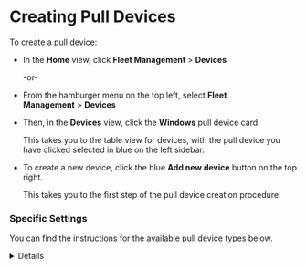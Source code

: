 # Creating Pull Devices

To create a pull device:

- In the **Home** view, click **Fleet Management**&nbsp;>&nbsp;**Devices**

  -or-

- From the hamburger menu on the top left, select **Fleet Management**&nbsp;>&nbsp;**Devices**

- Then, in the **Devices** view, click the **Windows** pull device card.

  This takes you to the table view for devices, with the pull device you have clicked selected in blue on the left sidebar.

- To create a new device, click the blue **Add new device** button on the top right.

  This takes you to the first step of the pull device creation procedure.

### Specific Settings

You can find the instructions for the available pull device types below.

<Details summary="Windows">
<Tabs>
  <TabItem value="setup-device" label="Setup Device" default>
    ### Choose Setup Method for Device
    
    #### Define Device Details

    - **Name** (Required) - The name of your device. Must be unique.
    - **Director** (Required) - The director to attach the device to. Select from the dropdown.

    #### Choose Deployment Type

    There are two deployment types:

      - **Agent** - Installs a lightweight **Agent** that sets up the device in your environment.

        Selecting this changes the primary button label to **Create device**. Clicking the button takes you directly to the **Install and Connect** tab for Agent.

      - **Agentless** - Uses auto-detection to set up the device in your environment.

        Selecting this changes the primary button label to **Next step**. Clicking the button takes you to the **Install and Connect** tab for Agentless.
  </TabItem>

  <TabItem value="install-and-connect" label="Install and Connect">
      ## Agent

      On this tab, we will find a box containing an API key and a script. You will use this to install **Agent**.

      <Include id="admin-for-installation-script" />

      - Open a terminal window with administrator privileges.
      - Copy the key and script above.
      - Paste them into the terminal.
      - Press <kb-short>Enter</kb-short> to run the script.

      This will take a few minutes to complete.

      :::info Important
      At this point, for the connection between the agent and the director to work, make sure that the default port `80` is open. If that port is being used for another purpose, then

      - Open the `vmetric.yml` file under `<vm_root>`
      - Change the `http_config_port` setting with the port number you want to dedicate to this connection
      :::

      To the right, you will see a **Verify connection** button. Clicking this button starts sending a request to check whether a **Agent** has been installed.

      Once the connection is verified, a **Connection successful** message is displayed.

      <Include id="connection-verification-failure" />

      If the connection is not verified, you can use the **Connect later** button to defer this step. The not-yet-enabled agent will still appear on the devices list.

      Clicking this button takes you to the **Review and Configure** tab.

      ---

      ## Agentless

      ### Configure Remote Access

      - **IP Address** - Enter the IP address of the target system
      - **Port** - Enter the port used for remote access
      - **Active Directory Authentication** - **AD** authentication settings

        When this option is disabled, three fields are displayed:

        - **Username** (Required) - **AD** username
        - **Password** (Required) - **AD** password
        - **Domain** (Optional) - **AD** domain

        The director will access the target system at the specified IP address using these credentials to validate remote access and permissions. No agent is deployed in this method.

        When enabled, authentication is handled automatically by **DataStream** with your organization’s credentials.

      The **Check Access** button verifies that the authentication credentials are valid.

      Clicking the blue **Create Device** button takes you to the **Review and Configure** tab.
  </TabItem>

  <TabItem value="review-and-configure" label="Review and Configure">
    This is an optional tab.

    ### Select Log Types

    - **Windows Security Events** - Enable/disable log collection. Used to select what type of data will be collected. There are three choices:

      - **All** - Collects all **Windows** security and **AppLocker** event. The most comprehensive option.
      - **Common** - Collects the standard event set for audit purposes. Sufficient for general security monitoring.
      - **Minimal** - Collects a small subset of events that may reveal potential threats.
      - **Custom** - The user specifies their own filters using XML-based filter definitions.
  </TabItem>
</Tabs>
</Details>

